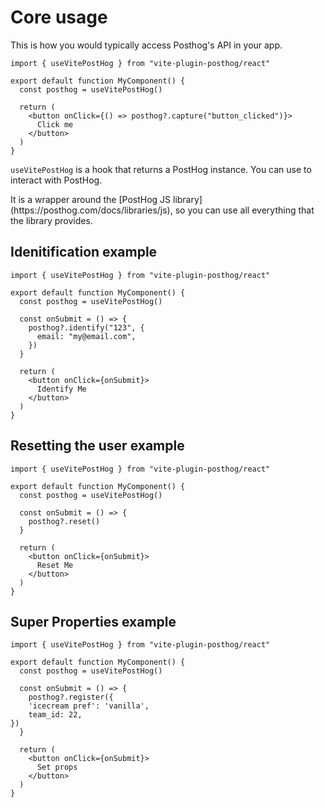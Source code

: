 
# Core usage

This is how you would typically access Posthog's API in your app.

```tsx
import { useVitePostHog } from "vite-plugin-posthog/react"

export default function MyComponent() {
  const posthog = useVitePostHog()

  return (
    <button onClick={() => posthog?.capture("button_clicked")}>
      Click me
    </button>
  )
}
```

`useVitePostHog` is a hook that returns a PostHog instance. You can use to interact with PostHog. 

<Callout type="info" emoji="ℹ️">
  It is a wrapper around the [PostHog JS library](https://posthog.com/docs/libraries/js), so you can use all everything that the library provides.
</Callout>

## Idenitification example


```tsx
import { useVitePostHog } from "vite-plugin-posthog/react"

export default function MyComponent() {
  const posthog = useVitePostHog()

  const onSubmit = () => {
    posthog?.identify("123", {
      email: "my@email.com",
    })
  }

  return (
    <button onClick={onSubmit}>
      Identify Me
    </button>
  )
}
```

## Resetting the user example

```tsx
import { useVitePostHog } from "vite-plugin-posthog/react"

export default function MyComponent() {
  const posthog = useVitePostHog()

  const onSubmit = () => {
    posthog?.reset()
  }

  return (
    <button onClick={onSubmit}>
      Reset Me
    </button>
  )
}
```

## Super Properties example

```tsx
import { useVitePostHog } from "vite-plugin-posthog/react"

export default function MyComponent() {
  const posthog = useVitePostHog()

  const onSubmit = () => {
    posthog?.register({
    'icecream pref': 'vanilla',
    team_id: 22,
})
  }

  return (
    <button onClick={onSubmit}>
      Set props
    </button>
  )
}
```